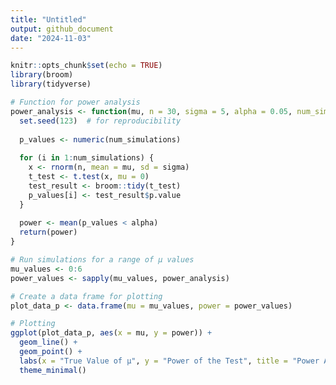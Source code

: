 ```yaml
---
title: "Untitled"
output: github_document
date: "2024-11-03"
---
```


```r
knitr::opts_chunk$set(echo = TRUE)
library(broom)
library(tidyverse)
```


```R
# Function for power analysis
power_analysis <- function(mu, n = 30, sigma = 5, alpha = 0.05, num_simulations = 5000) {
  set.seed(123)  # for reproducibility
  
  p_values <- numeric(num_simulations)
  
  for (i in 1:num_simulations) {
    x <- rnorm(n, mean = mu, sd = sigma)
    t_test <- t.test(x, mu = 0)
    test_result <- broom::tidy(t_test)
    p_values[i] <- test_result$p.value
  }
  
  power <- mean(p_values < alpha)
  return(power)
}

# Run simulations for a range of μ values
mu_values <- 0:6
power_values <- sapply(mu_values, power_analysis)

# Create a data frame for plotting
plot_data_p <- data.frame(mu = mu_values, power = power_values)

# Plotting
ggplot(plot_data_p, aes(x = mu, y = power)) +
  geom_line() +
  geom_point() +
  labs(x = "True Value of μ", y = "Power of the Test", title = "Power Analysis of One-Sample t-Test") +
  theme_minimal()
```
